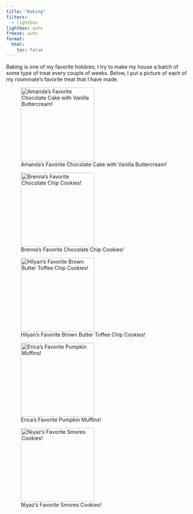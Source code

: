 ```yaml
---
title: "Baking"
filters:
  - lightbox
lightbox: auto
freeze: auto
format:
  html:
    toc: false
---
```


Baking is one of my favorite hobbies; I try to make my house a batch of some type of treat every couple of weeks. Below, I put a picture of each of my roommate's favorite treat that I have made. 

::: {layout="[[1, 1, 1]]"}

![Amanda's Favorite Chocolate Cake with Vanilla Buttercream!](media/bdaycake.jpg){.lightbox group="baking" description="Chocolate cake with vanilla buttercream!" width="200"}

![Brenna's Favorite Chocolate Chip Cookies!](media/chocolate_chip.jpg){.lightbox group="baking" description="Chocolate Chip Cookies!" width="200"}

![Hilyan's Favorite Brown Butter Toffee Chip Cookies!](media/brownbuttertoffee.JPG){.lightbox group="baking" description="Brown Butter Toffee Chip Cookies!" width="200"}

![Erica's Favorite Pumpkin Muffins!](media/pumpkin.jpg){.lightbox group="baking" description="Pumpkin Muffins and Scones!" width="200"}

![Niyaz's Favorite Smores Cookies!](media/smores.jpg){.lightbox group="baking" description="Smores Cookies!" width="200"}

:::


